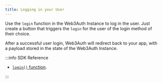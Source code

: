 ```yaml
---
title: Logging in your User
---
```


Use the `login` function in the Web3Auth Instance to log in the user. Just create a button that triggers the `login` for the user of the login method
of their choice.

After a successful user login, Web3Auth will redirect back to your app, with a payload stored in the state of the Web3Auth Instance.

:::info SDK Reference

- [`login()` function](/sdk/pnp/react-native/usage#login).

:::
